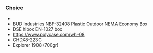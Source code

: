 ### Choice
-
- BUD Industries NBF-32408 Plastic Outdoor NEMA Economy Box
- DSE hibox EN-1027 box
- https://www.polycase.com/wh-08
- CHDX8-223C
- Explorer 1908 (700gr)
